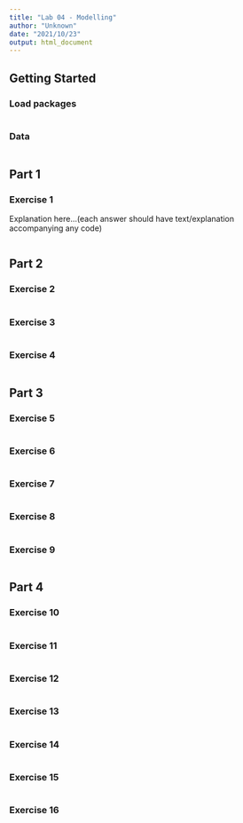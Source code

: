 ```yaml
---
title: "Lab 04 - Modelling"
author: "Unknown"
date: "2021/10/23"
output: html_document
---
```


## Getting Started

### Load packages

```r
```

### Data

```r
```

## Part 1

### Exercise 1

Explanation here...(each answer should have text/explanation accompanying any code)

```r
```

## Part 2

### Exercise 2

```r
```

### Exercise 3

```r
```

### Exercise 4

```r
```

## Part 3

### Exercise 5

```r
```

### Exercise 6

```r
```

### Exercise 7

```r
```

### Exercise 8

```r
```

### Exercise 9

```r
```

## Part 4

### Exercise 10

```r
```

### Exercise 11

```r
```

### Exercise 12

```r
```

### Exercise 13

```r
```

### Exercise 14

```r
```

### Exercise 15

```r
```

### Exercise 16

```r
```



